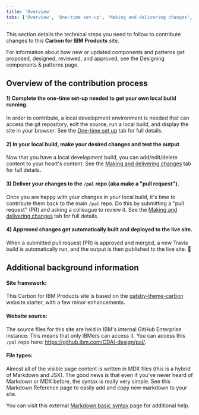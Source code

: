 ```yaml
---
title: 'Overview'
tabs: ['Overview', 'One-time set-up', 'Making and delivering changes', 'Troubleshooting']
---
```


<PageDescription>

This section details the technical steps you need to follow to contribute changes to this <strong>Carbon for IBM Products</strong> site. 

</PageDescription>

<InlineNotification kind="info">

For information about how new or updated components and patterns get proposed, designed, 
reviewed, and approved, see the <Link to="/contributing/designing-components-patterns/overview">Designing components & patterns</Link> page.

</InlineNotification>


## Overview of the contribution process

#### 1) Complete the one-time set-up needed to get your own local build running.
In order to contribute, a local development environment is needed that can access the
git repository, edit the source, run a local build, and display the site in your browser. 
See the [One-time set up](./one-time-set-up) tab for full details.

#### 2) In your local build, make your desired changes and test the output
Now that you have a local development build, you can add/edit/delete content to your heart's content. 
See the [Making and delivering changes](./making-and-delivering-changes) tab for 
full details.

#### 3) Deliver your changes to the `/pal` repo (aka make a "pull request").
Once you are happy with your changes in your local build, it's time to contribute them back to the main 
`/pal` repo. Do this by submitting a "pull request" (PR) and asking a colleague to review it. See 
the [Making and delivering changes](./making-and-delivering-changes) tab for full details.

#### 4) Approved changes get automatically built and deployed to the live site.
When a submitted pull request (PR) is approved and merged, a new Travis build is automatically run, and 
the output is then published to the live site. 🎉



## Additional background information

#### Site framework:
This Carbon for IBM Products site is based on the [gatsby-theme-carbon](https://github.com/carbon-design-system/gatsby-theme-carbon) 
website starter, with a few minor enhancements.

#### Website source:
The source files for this  site are held in IBM's internal GitHub Enterprise instance. This means that 
only IBMers can access it. You can access this `/pal` repo here: <https://github.ibm.com/CDAI-design/pal/>.

#### File types:
Almost all of the visible page content is written in MDX files (this is a hybrid of Markdown and JSX). 
The good news is that even if you've never heard of Markdown or MDX before, the syntax is really very simple. 
See this <Link to="/contributing/designing-components-patterns/markdown-reference">Markdown Reference</Link> page to
easily add and copy new markdown to your site. 

You can visit this external [Markdown basic syntax](https://www.markdownguide.org/basic-syntax/) page for additional help.
